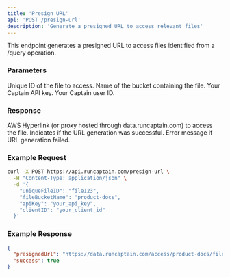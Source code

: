```yaml
---
title: 'Presign URL'
api: 'POST /presign-url'
description: 'Generate a presigned URL to access relevant files'
---
```


This endpoint generates a presigned URL to access files identified from a /query operation.

### Parameters

<ParamField body="uniqueFileID" type="string" required={true}>
  Unique ID of the file to access.
</ParamField>

<ParamField body="fileBucketName" type="string" required={true}>
  Name of the bucket containing the file.
</ParamField>

<ParamField body="apiKey" type="string" required={true}>
  Your Captain API key.
</ParamField>

<ParamField body="clientID" type="string" required={true}>
  Your Captain user ID.
</ParamField>

### Response

<ResponseField name="presignedUrl" type="string">
  AWS Hyperlink (or proxy hosted through data.runcaptain.com) to access the file.
</ResponseField>

<ResponseField name="success" type="boolean">
  Indicates if the URL generation was successful.
</ResponseField>

<ResponseField name="error" type="string">
  Error message if URL generation failed.
</ResponseField>

### Example Request

```bash
curl -X POST https://api.runcaptain.com/presign-url \
  -H "Content-Type: application/json" \
  -d '{
    "uniqueFileID": "file123",
    "fileBucketName": "product-docs",
    "apiKey": "your_api_key",
    "clientID": "your_client_id"
  }'
```

### Example Response

```json
{
  "presignedUrl": "https://data.runcaptain.com/access/product-docs/file123?signature=abc123...",
  "success": true
}
```
